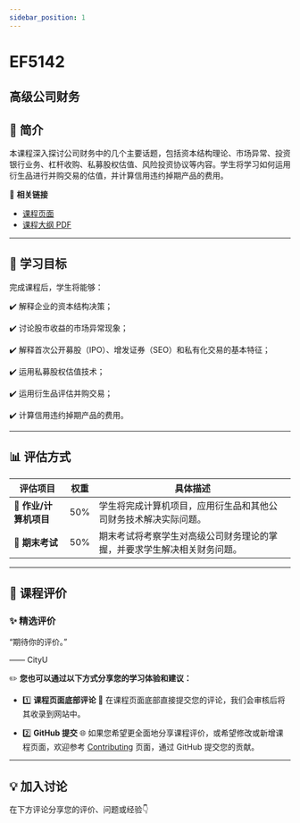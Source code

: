 ```yaml
---
sidebar_position: 1
---
```


# EF5142
## 高级公司财务

## **📘 简介**
本课程深入探讨公司财务中的几个主要话题，包括资本结构理论、市场异常、投资银行业务、杠杆收购、私募股权估值、风险投资协议等内容。学生将学习如何运用衍生品进行并购交易的估值，并计算信用违约掉期产品的费用。

🔗 **相关链接**
- [课程页面](https://www.cityu.edu.hk/catalogue/pg/202425/course/EF5142.htm)
- [课程大纲 PDF](https://www.cityu.edu.hk/catalogue/pg/202425/course/EF5142.pdf)

---

## **🎯 学习目标**

完成课程后，学生将能够：

✔️ 解释企业的资本结构决策；

✔️ 讨论股市收益的市场异常现象；

✔️ 解释首次公开募股（IPO）、增发证券（SEO）和私有化交易的基本特征；

✔️ 运用私募股权估值技术；

✔️ 运用衍生品评估并购交易；

✔️ 计算信用违约掉期产品的费用。

---

## **📊 评估方式**

| **评估项目**          | **权重** | **具体描述**                                                                                       |
|----------------------|---------|---------------------------------------------------------------------------------------------------|
| **📄 作业/计算机项目** | 50%     | 学生将完成计算机项目，应用衍生品和其他公司财务技术解决实际问题。                                   |
| **📝 期末考试**       | 50%     | 期末考试将考察学生对高级公司财务理论的掌握，并要求学生解决相关财务问题。                         |

---

## **💬 课程评价**

### ✨ **精选评价**
<div className={commentStyles.commentBox}>
    <p className={commentStyles.commentText}>
        “期待你的评价。”
    </p>
    <p className={commentStyles.commentAuthor}>—— CityU</p>
</div>

✏️ **您也可以通过以下方式分享您的学习体验和建议：**

- 1️⃣ **课程页面底部评论**
💬 在课程页面底部直接提交您的评论，我们会审核后将其收录到网站中。

- 2️⃣ **GitHub 提交**
🌐 如果您希望更全面地分享课程评价，或希望修改或新增课程页面，欢迎参考 [Contributing](https://penjc.github.io/cityU-navigator/contributing) 页面，通过 GitHub 提交您的贡献。



---

## **💡 加入讨论**

在下方评论分享您的评价、问题或经验👇
<Utterances />
